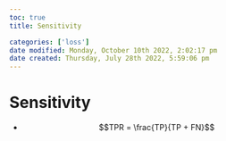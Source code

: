 ```yaml
---
toc: true
title: Sensitivity

categories: ['loss']
date modified: Monday, October 10th 2022, 2:02:17 pm
date created: Thursday, July 28th 2022, 5:59:06 pm
---
```


# Sensitivity
- $$TPR = \frac{TP}{TP + FN}$$




